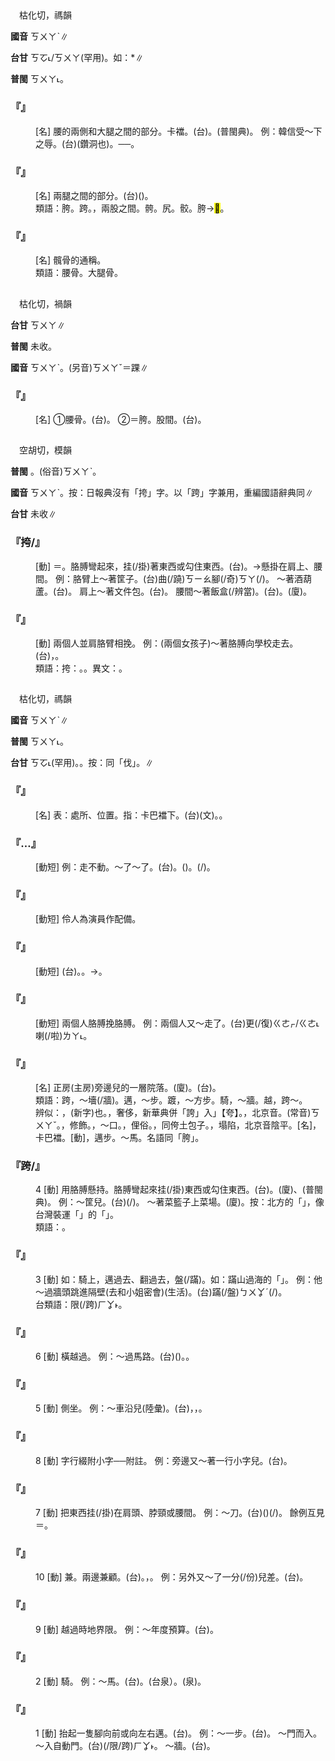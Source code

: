 
=={{ruby|胯|ㄎㄨㄚˋ}}==

　枯化切，禡韻

'''國音''' <rt>ㄎㄨㄚˋ</rt>∥

'''台甘''' <rt>ㄎㆦ˪/ㄎㄨㄚ</rt>(罕用)。如：{{ruby|豬|ㄉㄨ/ㄉㄧ}}{{ruby|骹|ㄎㄚ}}{{ruby|胯|ㄎㆦ˪}}*∥

'''普閩''' <rt>ㄎㄨㄚ˪</rt>。

    

==='''『{{ruby|胯|ㄎㄨㄚˋ}}』'''===
: [名] 腰的兩側和大腿之間的部分。卡{{ruby|癶|ㄅㄚ}}襠。(台){{ruby|骹|ㄎㄚ}}{{ruby|縫|ㄆㄤ˫}}{{ruby|下|ㆤ˫}}。{{ruby|骱|ㄍㄞ˪}}{{ruby|邊|ㄅㆪ}}(普閩典)。 例：韓信受～下之辱。(台){{ruby|韓|ㄏㄢˊ}}{{ruby|信|ㄒㄧㄣ˪}}{{ruby|趡|ㄋㆭ˪}}(鑽洞也){{ruby|人|ㄌㄤˊ}}{{ruby|丌|ㆤ}}{{ruby|骹|ㄎㄚ}}{{ruby|縫|ㄆㄤ˫}}{{ruby|下|ㆤ˫}}。──{{ruby|付|ㄏㆦ˫}}{{ruby|人|ㄌㄤˊ}}{{ruby|跨|ㄏㆩ˫}}{{ruby|過|ㄍㆤ˪/ㄍㄨㆤ˪}}{{ruby|衰|ㄙㄨㆤ}}。
    

==='''『{{ruby|胯|ㄎㄨㄚˋ}}{{ruby|下|ㄒㄧㄚˋ}}』'''===
: [名] 兩腿之間的部分。(台)({{ruby|褲|ㄎㆦ˪}}){{ruby|骹|ㄎㄚ}}{{ruby|縫|ㄆㄤ˫}}。
:類語：胯。跨。{{ruby|奎|ㄎㄨㄟˊ}}，兩股之間。骻。尻。骹。胯→<mark>&#xf8eb6;</mark>。
:
    

==='''『{{ruby|胯|ㄎㄨㄚˋ}}{{ruby|骨|ㄍㄨˇ}}』'''===
: [名] 髖骨的通稱。
:類語：腰骨。大腿骨。
:
    

=={{ruby|骻|ㄎㄨㄚˋ}}==

　枯化切，禍韻

'''台甘''' <rt>ㄎㄨㄚ</rt>{{ruby|。|ㄎㄨㄚ˪}}∥

'''普閩''' 未收。

'''國音''' <rt>ㄎㄨㄚˋ</rt>。(另音)<rt>ㄎㄨㄚˇ</rt>＝踝∥

    

==='''『{{ruby|骻|ㄎㄨㄚˋ}}』'''===
: [名] ①腰骨。(台){{ruby|腰|ㄧㄜ}}{{ruby|骨|ㄍㄨㆵ}}。 ②＝胯。股間。(台){{ruby|腳|ㄎㄚ}}{{ruby|縫|ㄆㄤ˫}}。
    

=={{ruby|挎|ㄎㄨㄚˋ}}==

　空胡切，模韻

'''普閩''' {{ruby|(文)|ㄎㆦ}}。(俗音)<rt>ㄎㄨㄚˋ</rt>。

'''國音''' <rt>ㄎㄨㄚˋ</rt>。按：日報典沒有「挎」字。以「跨」字兼用，重編國語辭典同∥

'''台甘''' 未收∥

    

==='''『挎/{{ruby|跨|ㄎㄨㄚˋ}}』'''===
: [動] ＝{{ruby|<mark>&#xf8e58;</mark>|ㄎㄨㄞˇ}}。胳膊彎起來，挂(/掛)著東西或勾住東西。(台){{ruby|用|ㄧㆲ˫/ㄧㄥ˫}}{{ruby|手|ㄑㄧㄨˋ}}{{ruby|曲|ㄎㄧㄠ}}{{ruby|<mark>&#xffec0;</mark>|ㄍㄨㆩ˫}}{{ruby|物|ㄇㆭㆷ ͘/ㄇㄧㆷ ͘}}。→懸掛在肩上、腰間。 例：胳臂上～著筐子。(台){{ruby|手|ㄑㄧㄨˋ}}曲(/蹺)<rt>ㄎㄧㄠ</rt>{{ruby|<mark>&#xffec0;</mark>|ㄍㄨㆩ˫}}{{ruby|一|ㄐㄧㆵ ͘}}腳(/奇)<rt>ㄎㄚ</rt>{{ruby|籠|ㄌㄤˋ}}(/{{ruby|籃|ㄋㄚˊ}}){{ruby|仔|ㄚ}}。 ～著酒葫蘆。(台){{ruby|手|ㄑㄧㄨˋ}}{{ruby|<mark>&#xffec0;</mark>|ㄍㄨㆩ˫}}{{ruby|一|ㄐㄧㆵ ͘}}{{ruby|個|ㆤˊ}}{{ruby|貯|ㄉㄨㆤˋ/ㄉㆤˋ}}{{ruby|酒|ㄐㄧㄨˋ}}{{ruby|丌|ㆤ}}{{ruby|葫|ㄏㆦˊ}}{{ruby|蘆|ㄌㆦˊ}}。 肩上～著文件包。(台){{ruby|肩|ㄍㄧㄥ}}{{ruby|頭|ㄊㄠˊ}}{{ruby|佩|ㄅㄨㆤ˪/ㄆㆮ˫}}{{ruby|一|ㄐㄧㆵ ͘}}{{ruby|個|ㆤˊ}}{{ruby|文|ㆠㄨㄣˊ}}{{ruby|書|ㄗㄨ}}{{ruby|包|ㄅㄠ}}{{ruby|仔|ㄚ}}。 腰間～著飯盒(/辨當)。(台){{ruby|半|ㄅㄨㆩ˪}}{{ruby|腰|ㄧㄜ}}{{ruby|佩|ㄆㆮ˫}}{{ruby|一|ㄐㄧㆵ ͘}}{{ruby|個|ㆤˊ}}{{ruby|便|ㄅㄧㄢ˫}}{{ruby|當|ㄉㆲ}}。(廈){{ruby|背|ㄅㆤ˫}}。
    

==='''『{{ruby|挎|ㄎㄨㄚˋ}}』'''===
: [動] 兩個人並肩胳臂相挽。 例：(兩個女孩子)～著胳膊向學校走去。(台){{ruby|相|ㄒㄧㄜ/ㄙㆩ}}{{ruby|<mark>&#xf9cc7;</mark>|ㄆㄨㄚㆷ ͘}}{{ruby|手|ㄑㄧㄨˋ}}，{{ruby|行|ㄍㄧㆩˊ}}{{ruby|對|ㄉㄨㄧ˪}}{{ruby|學|ㄏㄚㆶ ͘}}{{ruby|校|ㄏㄠ˫}}{{ruby|去|ㄎㄧ˪}}。
:類語：挎：{{ruby|<mark>&#xf8e58;</mark>|ㄎㄨㄞˇ}}。{{ruby|<mark>&#xffed2;</mark>|ㄨㄞˇ}}。異文：{{ruby|跨|ㄎㄨㄚˋ}}。
:
    

=={{ruby|跨|ㄎㄨㄚˋ}}==

　枯化切，禡韻

'''國音''' <rt>ㄎㄨㄚˋ</rt>∥

'''普閩''' <rt>ㄎㄨㄚ˪</rt>。

'''台甘''' <rt>ㄎㆦ˪</rt>{{ruby|。|ㄎㄨㄚ}}{{ruby|。|ㄎㄨㄚ˪}}(罕用)。{{ruby|(語)|ㄏㄨㄚㆷ ͘}}。按：同「伐」。∥

    

==='''『{{ruby|跨|ㄎㄨㄚˋ}}{{ruby|下|ㄒㄧㄚˋ}}』'''===
: [名] 表：處所、位置。指：卡巴襠下。(台){{ruby|股|ㄍㆦˋ}}{{ruby|間|ㄍㄢ}}(文)。{{ruby|骹|ㄎㄚ}}{{ruby|縫|ㄆㄤ˫}}{{ruby|下|ㆤ˫}}。
    

==='''『{{ruby|拉|ㄌㄚ}}…{{ruby|跨|ㄎㄨㄚˋ}}』'''===
: [動短] 例：走不動。～了～了。(台){{ruby|拖|ㄊㄨㄚ}}{{ruby|徙|ㄙㄨㄚˋ}}{{ruby|行|ㄍㄧㆩˊ}}。({{ruby|像|ㄑㄧㆫ˫/ㄑㄧㆧ˫}}{{ruby|腰|ㄧㄜ}}{{ruby|閃|ㄒㄧㆰˋ}}{{ruby|著|ㄉㄧㄜㆷ ͘}}){{ruby|行|ㄍㄧㆩˊ}}{{ruby|<mark>&#xffa45;</mark>|ㆠㆤ˫/ㆠㄨㆤ˫}}{{ruby|去|ㄎㄧ˪}}。{{ruby|( )|ㄏㄨㆮㆷ}}{{ruby|一|ㄐㄧㆵ ͘}}{{ruby|下|·ㆤ˫}}{{ruby|( )|ㄏㄨㆮㆷ}}{{ruby|一|ㄐㄧㆵ ͘}}{{ruby|下|·ㆤ˫}}(/{{ruby|那|ㄋㄚˋ}}{{ruby|拖|ㄊㄨㄚ}}{{ruby|那|ㄋㄚˋ}}{{ruby|行|ㄍㄧㆩˊ}})。
    

==='''『{{ruby|跨|ㄎㄨㄚˋ}}{{ruby|刀|ㄉㄠ}}』'''===
: [動短] 伶人為演員作配備。
    

==='''『{{ruby|跨|ㄎㄨㄚˋ}}{{ruby|牆|ㄑㄧㄤˊ}}』'''===
: [動短] (台){{ruby|跨|ㄏㆩ˫}}{{ruby|站|ㄉㆰ˪/ㄉㄧㆰ˪}}{{ruby|牆|ㄑㄧㆧˊ/ㄑㄧㆫˊ}}{{ruby|仔|ㄚ}}{{ruby|頂|ㄉㄧㄥˋ}}。{{ruby|騎|ㄎㄧㄚˊ}}{{ruby|牆|ㄑㄧㆧˊ/ㄑㄧㆫˊ}}。→{{ruby|盤|ㄆㄨㆩˊ}}{{ruby|過|ㄍㆤ˪/ㄍㄨㆤ˪}}{{ruby|牆|ㄑㄧㆧˊ/ㄑㄧㆫˊ}}{{ruby|仔|ㄚ}}。
    

==='''『{{ruby|跨|ㄎㄨㄚˋ}}{{ruby|胳|ㄍㄜ}}{{ruby|膊|ㄅㄛˊ}}』'''===
: [動短] 兩個人胳膊挽胳膊。 例：兩個人又～走了。(台){{ruby|兩|ㄋㆭ˫}}{{ruby|個|ㆤˊ}}{{ruby|人|ㄌㄤˊ}}{{ruby|相|ㄒㄧㄜ/ㄙㆩ}}{{ruby|<mark>&#xf9cc7;</mark>|ㄆㄨㄚㆷ ͘}}{{ruby|手|ㄑㄧㄨˋ}}{{ruby|又|ㄧㄨ˫}}更(/復)<rt>ㄍㄜㆷ/ㄍㄜ˪</rt>{{ruby|去|ㄎㄧ˪}}喇(/啦)<rt>ㄌㄚ˪</rt>。
    

==='''『{{ruby|跨|ㄎㄨㄚˋ}}{{ruby|院|ㄩㄢˋ}}{{ruby|兒|ㄦ}}』'''===
: [名] 正房(主房)旁邊兒的一層院落。(廈){{ruby|護|ㄏㆦ˫}}{{ruby|厝|ㄘㄨ˪}}{{ruby|埕|ㄉㄧㆩˊ}}。(台){{ruby|護|ㄏㆦ˫}}{{ruby|龍|ㄌㄧㄥˊ}}{{ruby|丌|ㆤ}}{{ruby|埕|ㄉㄧㆩˊ}}。
:類語：跨，～墻(/牆)。邁，～步。踱，～方步。騎，～牆。越，跨～。
:
:辨似：{{ruby|挎|ㄎㄨㄚˋ}}，(新字){{ruby|<mark>&#xf8e58;</mark>|ㄎㄨㄞˇ}}也。{{ruby|夸|ㄎㄨㄚ}}，奢侈，新華典併「誇」入」【夸】。{{ruby|垮|ㄎㄨㄚ}}，北京音。(常音)<rt>ㄎㄨㄚˇ</rt>。{{ruby|姱|ㄎㄨㄚ}}，修飾。{{ruby|誇|ㄎㄨㄚ}}，～口。{{ruby|侉|ㄎㄨㄚˇ}}，俚俗。{{ruby|<mark>&#xf9cc4;</mark>|ㄎㄨㄚˇ}}，同侉土包子。{{ruby|垮|ㄎㄨㄚˋ}}，塌陷，北京音陰平。{{ruby|胯|ㄎㄨㄚˋ}}[名]，卡巴襠。{{ruby|跨|ㄎㄨㄚˋ}}[動]，邁步。～馬。名語同「胯」。
:
    

==='''『跨/{{ruby|挎|ㄎㄨㄚˋ}}』'''===
:4  [動] 用胳膊懸持。胳膊彎起來挂(/掛)東西或勾住東西。(台){{ruby|<mark>&#xffec0;</mark>|ㄍㄨㆩ˫}}。(廈){{ruby|<mark>&#xffc57;</mark>|ㆭˋ}}、{{ruby|勾|ㄍㄠ}}(普閩典)。 例：～筐兒。(台){{ruby|<mark>&#xffec0;</mark>|ㄍㄨㆩ˫}}(/{{ruby|掮|ㄎㆮ}}){{ruby|籠|ㄌㄤˋ}}{{ruby|仔|ㄚ}}。 ～著菜籃子上菜場。(廈){{ruby|勾|ㄍㄠ}}{{ruby|菜|ㄘㄞ˪}}{{ruby|籃|ㄋㄚˊ}}{{ruby|仔|ㄚ}}。按：北方的「{{ruby|筐|ㄎㄧㄥ}}」，像台灣裝運「{{ruby|柑|ㄍㆰ}}{{ruby|仔|ㄚ}}」的「{{ruby|籠|ㄌㄤˋ}}」。
:類語：{{ruby|<mark>&#xf8e58;</mark>|ㄎㄨㄞˇ}}。
:
    

==='''『{{ruby|跨|ㄎㄨㄚˋ}}』'''===
:3  [動] 如：騎上，邁過去、翻過去，盤(/蹣)。如：蹣山過海的「{{ruby|蹣|ㄆㄢˊ}}」。 例：他～過牆頭跳進隔壁(去和小姐密會)(生活)。(台)蹣(/盤)<rt>ㄅㄨㆩˊ</rt>{{ruby|過|ㄍㄨㆤ˪/ㄍㆤ˪}}{{ruby|牆|ㄑㄧㆧˊ/ㄑㄧㆫˊ}}{{ruby|仔|ㄚ}}{{ruby|跳|ㄊㄧㄠ˪}}{{ruby|落|ㄌㄜㆷ ͘}}{{ruby|去|ㄎㄧ˪}}{{ruby|隔|ㄍㆤㆷ}}{{ruby|壁|ㄅㄧㄚㆷ}}(/{{ruby|隔|ㄍㆤㆷ}}{{ruby|壁|ㄅㄧㄚㆷ}}{{ruby|丌|ㆤ}}{{ruby|庭|ㄉㄧㆩˊ}})。
:台類語：限(/跨)<rt>ㄏㆩ˫</rt>{{ruby|過|ㄍㄨㆤ˪/ㄍㆤ˪}}{{ruby|去|ㄎㄧ˪}}。
:
    

==='''『{{ruby|跨|ㄎㄨㄚˋ}}』'''===
:6  [動] 橫越過。 例：～過馬路。(台)({{ruby|橫|ㄏㄨㆮˊ/ㄏㄨㆪˊ}}){{ruby|跳|ㄊㄧㄠ˪}}{{ruby|過|ㄍㄨㆤ˪/ㄍㆤ˪}}{{ruby|大|ㄉㄨㄚ˫}}{{ruby|路|ㄌㆦ˫}}。{{ruby|截|ㄗㆩˋ}}{{ruby|過|ㄍㄨㆤ˪/ㄍㆤ˪}}{{ruby|大|ㄉㄨㄚ˫}}{{ruby|車|ㄑㄧㄚ}}{{ruby|路|ㄌㆦ˫}}。
    

==='''『{{ruby|跨|ㄎㄨㄚˋ}}』'''===
:5  [動] 側坐。 例：～車沿兒(陸彙)。(台){{ruby|拍|ㄆㄚㆷ}}{{ruby|坦|ㄊㄢˋ}}{{ruby|橫|ㄏㄨㆪˊ/ㄏㄨㆮˊ}}，{{ruby|即|ㄐㄧㄚㆷ}}{{ruby|坦|ㄊㄢˋ}}{{ruby|橫|ㄏㄨㆮˊ/ㄏㄨㆪˊ}}{{ruby|坐|ㄗㄜ˫/ㄗㆤ˫}}，{{ruby|坐|ㄗㄜ˫/ㄗㆤ˫}}{{ruby|站|ㄉㆰ˪/ㄉㄧㆰ˪}}{{ruby|車|ㄑㄧㄚ}}{{ruby|墘|ㄍㆪˊ}}。
    

==='''『{{ruby|跨|ㄎㄨㄚˋ}}』'''===
:8  [動] 字行綴附小字──附註。 例：旁邊又～著一行小字兒。(台){{ruby|添|ㄊㆪ}}{{ruby|一|ㄐㄧㆵ ͘}}{{ruby|畷|ㄗㄨㄚ˫}}{{ruby|細|ㄙㄨㆤ˪/ㄙㆤ˪}}{{ruby|字|ㆢㄧ˫/ㄌㄧ˫}}。
    

==='''『{{ruby|跨|ㄎㄨㄚˋ}}』'''===
:7  [動] 把東西挂(/掛)在肩頭、脖頸或腰間。 例：～刀。(台)({{ruby|半|ㄅㄨㆩ˪}}{{ruby|腰|ㄧㄜ}}){{ruby|佩|ㄆㆮ˫}}(/{{ruby|縖|ㄏㄚˊ}}){{ruby|刀|ㄉㄜ}}。 餘例互見＝{{ruby|挎|ㄎㄨㄚˋ}}。
    

==='''『{{ruby|跨|ㄎㄨㄚˋ}}』'''===
:10  [動] 兼。兩邊兼顧。(台){{ruby|兩|ㄌㄧㆲˋ}}{{ruby|兼|ㄍㄧㆰ}}{{ruby|顧|ㄍㆦ˪}}。{{ruby|雙|ㄒㄧㄤ}}{{ruby|旁|ㄅㄧㄥˊ}}{{ruby|兼|ㄍㄧㆰ}}，{{ruby|像|ㄑㄧㆫ˫/ㄑㄧㆧ˫}}{{ruby|雙|ㄒㄧㄤ}}{{ruby|骹|ㄎㄚ}}{{ruby|踏|ㄉㄚㆷ ͘}}{{ruby|雙|ㄒㄧㄤ}}{{ruby|船|ㄗㄨㄣˊ}}。 例：另外又～了一分(/份)兒差{{ruby|事|ㄕˋ}}。(台){{ruby|兼|ㄍㄧㆰ}}{{ruby|另|ㄌㄧㄥ˫}}{{ruby|外|ㆣㄨㄚ˫}}{{ruby|一|ㄐㄧㆵ ͘}}{{ruby|個|ㆤˊ}}{{ruby|職|ㄐㄧㆵ}}{{ruby|位|ㄨㄧ˫}}。
    

==='''『{{ruby|跨|ㄎㄨㄚˋ}}』'''===
:9  [動] 越過時地界限。 例：～年度預算。(台){{ruby|續|ㄙㄨㄚ˪}}{{ruby|落|ㄌㄜㆷ ͘}}{{ruby|去|ㄎㄧ˪}}{{ruby|下|ㆤ˫}}{{ruby|年|ㄋㄧˊ}}{{ruby|度|ㄉㆦ˫}}{{ruby|丌|ㆤ}}{{ruby|預|ㄨ˫/ㄧ˫}}{{ruby|算|ㄙㆭ˪/ㄙㄨㄢ˪}}。
    

==='''『{{ruby|跨|ㄎㄨㄚˋ}}』'''===
:2  [動] 騎。 例：～馬。(台){{ruby|騎|ㄎㄧㄚˊ}}{{ruby|馬|ㆠㆤˋ}}。(台泉）{{ruby|騎|ㄎㄚˊ}}{{ruby|馬|ㆠㆤˋ}}。(泉){{ruby|騎|ㄎㄚˊ}}{{ruby|馬|ㆠㆤ}}。
    

==='''『{{ruby|跨|ㄎㄨㄚˋ}}』'''===
:1  [動] 抬起一隻腳向前或向左右邁。(台){{ruby|伐|ㄏㄨㄚㆷ ͘}}。 例：～一步。(台){{ruby|伐|ㄏㄨㄚㆷ ͘}}{{ruby|出|ㄘㄨㆵ}}{{ruby|一|ㄐㄧㆵ ͘}}{{ruby|步|ㄅㆦ˫}}。 ～門而入。～入自動門。(台){{ruby|伐|ㄏㄨㄚㆷ ͘}}(/限/跨)<rt>ㄏㆩ˫</rt>{{ruby|入|ㆢㄧㆴ ͘/ㄌㄧㆴ ͘}}{{ruby|門|ㄇㆭˊ}}。 ～牆。(台){{ruby|跨|ㄏㆩ˫}}{{ruby|站|ㄉㆰ˪/ㄉㄧㆰ˪}}{{ruby|牆|ㄑㄧㆧˊ/ㄑㄧㆫˊ}}{{ruby|仔|ㄚ}}{{ruby|頂|ㄉㄧㄥˋ}}。
    
